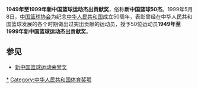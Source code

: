 {{Unreferenced |time=2010-03-04T04:46:22+00:00 }}
'''1949年至1999年新中国篮球运动杰出贡献奖'''，俗称'''新中国篮球50杰'''。1999年5月8日，[[中国篮球协会|中国篮球协会]]为纪念[[中华人民共和国|中华人民共和国]]成立50周年，表彰曾经在中华人民共和国篮球发展的各个时期做出过突出贡献的运动员，授予50位运动员'''1949年至1999年新中国篮球运动杰出贡献奖'''。

==参见==
*[[新中国篮球运动荣誉奖|新中国篮球运动荣誉奖]]

{{新中国篮球50杰}}

[[Category:中国篮球运动员|*]]
[[Category:中华人民共和国体育奖项|Category:中华人民共和国体育奖项]]